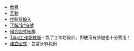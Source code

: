 * [[Tutorial|教程]]
* [[Interaction|互動]]
* [[Controller Input|控制器輸入]]
* [[Understanding the $|了解"$"符號]]
* [[Combining pattern structure|組合圖式結構]]
* [[Tidal workshop worksheet|Tidal工作坊教學]] - 為了工作坊設計，即便沒有參加也十分實用！
* [[Building up patterns|建立圖式]] - 包含步驟範例